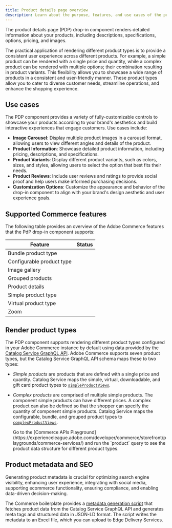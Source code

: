 ```yaml
---
title: Product details page overview
description: Learn about the purpose, features, and use cases of the product details page drop-in component.
---
```



The product details page (PDP) drop-in component renders detailed information about your products, including descriptions, specifications, options, pricing, and images.

The practical application of rendering different product types is to provide a consistent user experience across different products. For example, a simple product can be rendered with a single price and quantity, while a complex product can be rendered with multiple options; their combination resulting in product variants. This flexibility allows you to showcase a wide range of products in a consistent and user-friendly manner. These product types allow you to cater to diverse customer needs, streamline operations, and enhance the shopping experience.

## Use cases

The PDP component provides a variety of fully-customizable controls to showcase your products according to your brand's aesthetics and build interactive experiences that engage customers. Use cases include:

- **Image Carousel**: Display multiple product images in a carousel format, allowing users to view different angles and details of the product.
- **Product Information**: Showcase detailed product information, including pricing, descriptions, and specifications.
- **Product Variants**: Display different product variants, such as colors, sizes, and styles, allowing users to select the option that best fits their needs.
- **Product Reviews**: Include user reviews and ratings to provide social proof and help users make informed purchasing decisions.
- **Customization Options**: Customize the appearance and behavior of the drop-in component to align with your brand's design aesthetic and user experience goals.

## Supported Commerce features

The following table provides an overview of the Adobe Commerce features that the PdP drop-in component supports:

| Feature                         | Status                                       |
| ------------------------------- | -------------------------------------------- |
| Bundle product type             | <Badge text="Supported" variant="success" /> |
| Configurable product type       | <Badge text="Supported" variant="success" /> |
| Image gallery                   | <Badge text="Supported" variant="success" /> |
| Grouped products                | <Badge text="Roadmap" variant="note" />      |
| Product details                 | <Badge text="Supported" variant="success" /> |
| Simple product type             | <Badge text="Supported" variant="success" /> |
| Virtual product type            | <Badge text="Roadmap" variant="note" />      |
| Zoom                            | <Badge text="Supported" variant="success" /> |

## Render product types

The PDP component supports rendering different product types configured in your Adobe Commerce instance by default using data provided by the [Catalog Service GraphQL API](https://developer.adobe.com/commerce/services/graphql/catalog-service/). Adobe Commerce supports seven product types, but the Catalog Service GraphQL API schema maps these to two types:

- _Simple products_ are products that are defined with a single price and quantity. Catalog Service maps the simple, virtual, downloadable, and gift card product types to [`simpleProductViews`](https://developer.adobe.com/commerce/services/graphql/catalog-service/products/#return-details-about-a-simple-product).
- _Complex products_ are comprised of multiple simple products. The component simple products can have different prices. A complex product can also be defined so that the shopper can specify the quantity of component simple products. Catalog Service maps the configurable, bundle, and grouped product types to [`complexProductViews`](https://developer.adobe.com/commerce/services/graphql/catalog-service/products/#return-details-about-a-complex-product).

  <Aside type="tip" title="Pro tip!">
    Go to the [Commerce APIs
    Playground](https://experienceleague.adobe.com/developer/commerce/storefront/playgrounds/commerce-services/)
    and run the `product` query to see the product data structure for different product types.
  </Aside>

## Product metadata and SEO

Generating product metadata is crucial for optimizing search engine visibility, enhancing user experience, integrating with social media, supporting ecommerce functionality, ensuring compliance, and enabling data-driven decision-making.

The Commerce boilerplate provides a [metadata generation script](/setup/seo/metadata/#generate-metadata) that fetches product data from the Catalog Service GraphQL API and generates meta tags and structured data in JSON-LD format. The script writes the metadata to an Excel file, which you can upload to Edge Delivery Services.
